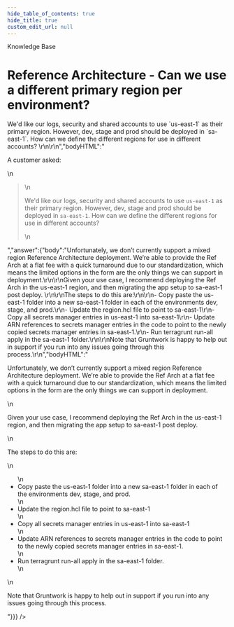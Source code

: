 ```yaml
---
hide_table_of_contents: true
hide_title: true
custom_edit_url: null
---
```



<head>
  <link rel="canonical" href="https://github.com/gruntwork-io/knowledge-base/discussions/216" />
</head>

<CenterLayout>
<span className="searchCategory">Knowledge Base</span>
<h1>Reference Architecture - Can we use a different primary region per environment?</h1>
<GitHub discussion={{"id":"D_kwDOF8slf84AO2_z","number":216,"author":{"login":"zackproser"},"title":"Reference Architecture - Can we use a different primary region per environment?","body":"A customer asked: \r\n> We'd like our logs, security and shared accounts to use `us-east-1` as their primary region. However, dev, stage and prod should be deployed in `sa-east-1`. How can we define the different regions for use in different accounts? \r\n\r\n","bodyHTML":"<p dir=\"auto\">A customer asked:</p>\n<blockquote>\n<p dir=\"auto\">We'd like our logs, security and shared accounts to use <code class=\"notranslate\">us-east-1</code> as their primary region. However, dev, stage and prod should be deployed in <code class=\"notranslate\">sa-east-1</code>. How can we define the different regions for use in different accounts?</p>\n</blockquote>","answer":{"body":"Unfortunately, we don’t currently support a mixed region Reference Architecture deployment. We’re able to provide the Ref Arch at a flat fee with a quick turnaround due to our standardization, which means the limited options in the form are the only things we can support in deployment.\r\n\r\nGiven your use case, I recommend deploying the Ref Arch in the us-east-1 region, and then migrating the app setup to sa-east-1 post deploy. \r\n\r\nThe steps to do this are:\r\n\r\n- Copy paste the us-east-1 folder into a new sa-east-1 folder in each of the environments dev, stage, and prod.\r\n- Update the region.hcl file to point to sa-east-1\r\n- Copy all secrets manager entries in us-east-1 into sa-east-1\r\n- Update ARN references to secrets manager entries in the code to point to the newly copied secrets manager entries in sa-east-1.\r\n- Run terragrunt run-all apply in the sa-east-1 folder.\r\n\r\nNote that Gruntwork is happy to help out in support if you run into any issues going through this process.\r\n","bodyHTML":"<p dir=\"auto\">Unfortunately, we don’t currently support a mixed region Reference Architecture deployment. We’re able to provide the Ref Arch at a flat fee with a quick turnaround due to our standardization, which means the limited options in the form are the only things we can support in deployment.</p>\n<p dir=\"auto\">Given your use case, I recommend deploying the Ref Arch in the us-east-1 region, and then migrating the app setup to sa-east-1 post deploy.</p>\n<p dir=\"auto\">The steps to do this are:</p>\n<ul dir=\"auto\">\n<li>Copy paste the us-east-1 folder into a new sa-east-1 folder in each of the environments dev, stage, and prod.</li>\n<li>Update the region.hcl file to point to sa-east-1</li>\n<li>Copy all secrets manager entries in us-east-1 into sa-east-1</li>\n<li>Update ARN references to secrets manager entries in the code to point to the newly copied secrets manager entries in sa-east-1.</li>\n<li>Run terragrunt run-all apply in the sa-east-1 folder.</li>\n</ul>\n<p dir=\"auto\">Note that Gruntwork is happy to help out in support if you run into any issues going through this process.</p>"}}} />

</CenterLayout>
  

<!-- ##DOCS-SOURCER-START
{
  "sourcePlugin": "github-discussions",
  "hash": "dca7456e4f13b94e7745f5e7cb88e588"
}
##DOCS-SOURCER-END -->
